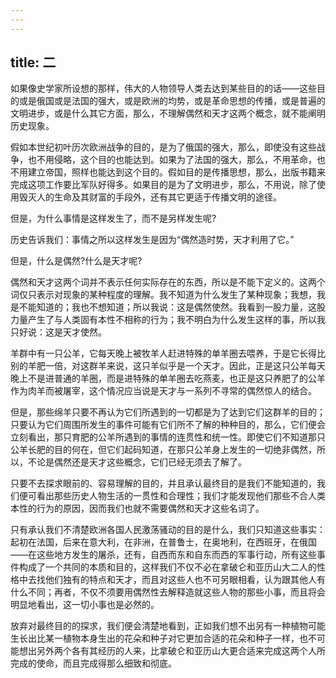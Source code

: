 ```yaml
---
---
---
```

title: 二
---




如果像史学家所设想的那样，伟大的人物领导人类去达到某些目的的话——这些目的或是俄国或是法国的强大，或是欧洲的均势，或是革命思想的传播，或是普遍的文明进步，或是什么其它方面，那么，不理解偶然和天才这两个概念，就不能阐明历史现象。

假如本世纪初叶历次欧洲战争的目的，是为了俄国的强大，那么，即使没有这些战争，也不用侵略，这个目的也能达到。如果为了法国的强大，那么，不用革命，也不用建立帝国，照样也能达到这个目的。假如目的是传播思想，那么，出版书籍来完成这项工作要比军队好得多。如果目的是为了文明进步，那么，不用说，除了使用毁灭人的生命及其财富的手段外，还有其它更适于传播文明的途径。

但是，为什么事情是这样发生了，而不是另样发生呢?

历史告诉我们：事情之所以这样发生是因为“偶然造时势，天才利用了它。”

但是，什么是偶然?什么是天才呢?

偶然和天才这两个词并不表示任何实际存在的东西，所以是不能下定义的。这两个词仅只表示对现象的某种程度的理解。我不知道为什么发生了某种现象；我想，我是不能知道的；我也不想知道；所以我说：这是偶然使然。我看到一股力量，这股力量产生了与人类固有本性不相称的行为；我不明白为什么发生这样的事，所以我只好说：这是天才使然。

羊群中有一只公羊，它每天晚上被牧羊人赶进特殊的单羊圈去喂养，于是它长得比别的羊肥一倍，对这群羊来说，这只羊似乎是一个天才。因此，正是这只公羊每天晚上不是进普通的羊圈，而是进特殊的单羊圈去吃燕麦，也正是这只养肥了的公羊作为肉羊而被屠宰，这个情况应当说是天才与一系列不寻常的偶然惊人的结合。

但是，那些绵羊只要不再认为它们所遇到的一切都是为了达到它们这群羊的目的；只要认为它们周围所发生的事件可能有它们所不了解的种种目的，那么，它们便会立刻看出，那只育肥的公羊所遇到的事情的连贯性和统一性。即使它们不知道那只公羊长肥的目的何在，但它们起码知道，在那只公羊身上发生的一切绝非偶然，所以，不论是偶然还是天才这些概念，它们已经无须去了解了。

只要不去探求眼前的、容易理解的目的，并且承认最终目的是我们不能知道的，我们便可看出那些历史人物生活的一贯性和合理性；我们才能发现他们那些不合人类本性的行为的原因，因而我们也就不需要偶然和天才这些名词了。

只有承认我们不清楚欧洲各国人民激荡骚动的目的是什么，我们只知道这些事实：起初在法国，后来在意大利，在非洲，在普鲁士，在奥地利，在西班牙，在俄国——在这些地方发生的屠杀，还有，自西而东和自东而西的军事行动，所有这些事件构成了一个共同的本质和目的，这样我们不仅不必在拿破仑和亚历山大二人的性格中去找他们独有的特点和天才，而且对这些人也不可另眼相看，认为跟其他人有什么不同；再者，不仅不须要用偶然性去解释造就这些人物的那些小事，而且将会明显地看出，这一切小事也是必然的。

放弃对最终目的的探求，我们便会清楚地看到，正如我们想不出另有一种植物可能生长出比某一植物本身生出的花朵和种子对它更加合适的花朵和种子一样，也不可能想出另外两个各有其经历的人来，比拿破仑和亚历山大更合适来完成这两个人所完成的使命，而且完成得那么细致和彻底。